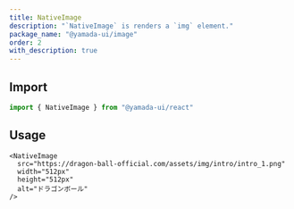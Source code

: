 ```yaml
---
title: NativeImage
description: "`NativeImage` is renders a `img` element."
package_name: "@yamada-ui/image"
order: 2
with_description: true
---
```


## Import

```ts
import { NativeImage } from "@yamada-ui/react"
```

## Usage

```tsx
<NativeImage
  src="https://dragon-ball-official.com/assets/img/intro/intro_1.png"
  width="512px"
  height="512px"
  alt="ドラゴンボール"
/>
```
